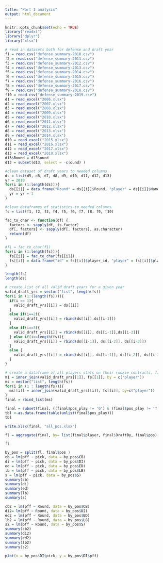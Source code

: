 ```yaml
---
title: "Part 1 analysis"
output: html_document
---
```


```r

knitr::opts_chunk$set(echo = TRUE)
library("readxl")
library("dplyr")
library("xlsx")
```

```r
# read in datasets both for defense and draft year
f1 = read.csv("defense_summary-2010.csv")
f2 = read.csv("defense_summary-2011.csv")
f3 = read.csv("defense_summary-2012.csv")
f4 = read.csv("defense_summary-2013.csv")
f5 = read.csv("defense_summary-2014.csv")
f6 = read.csv("defense_summary-2015.csv")
f7 = read.csv("defense_summary-2016.csv")
f8 = read.csv("defense_summary-2017.csv")
f9 = read.csv("defense_summary-2018.csv")
f10 = read.csv("defense_summary-2019.csv")
d1 = read_excel("2006.xlsx")
d2 = read_excel("2007.xlsx")
d3 = read_excel("2008.xlsx")
d4 = read_excel("2009.xlsx")
d5 = read_excel("2010.xlsx")
d6 = read_excel("2011.xlsx")
d7 = read_excel("2012.xlsx")
d8 = read_excel("2013.xlsx")
d9 = read_excel("2014.xlsx")
d10 = read_excel("2015.xlsx")
d11 = read_excel("2016.xlsx")
d12 = read_excel("2017.xlsx")
d13 = read_excel("2018.xlsx")
d13$Round = d13$ound
d13 = subset(d13, select = -c(ound) )
```

```r
#clean dataset of draft years to needed columns
ds = list(d5, d6, d7, d8, d9, d10, d11, d12, d13)
yr = 2010
for(i in (1:length(ds))){
  ds[[i]] = data.frame("Round" = ds[[i]]$Round, "player" = ds[[i]]$Name, "pick" = ds[[i]]$Player, "Year" =  yr, "DraftBy" = ds[[i]]$Team, "pos_drafted" = ds[[i]]$Position)
  yr = yr + 1
}
```


```r
#clean dataframes of statistics to needed columns
fs = list(f1, f2, f3, f4, f5, f6, f7, f8, f9, f10)

fac_to_char <- function(df) {
  factors <- sapply(df, is.factor)
  df[, factors] <- sapply(df[, factors], as.character)
  return(df)
}

#f1 = fac_to_char(f1)
for(i in (1:length(fs))){
  fs[[i]] = fac_to_char(fs[[i]])
  fs[[i]] = data.frame("id" = fs[[i]]$player_id, "player" = fs[[i]]$player,    "team" = fs[[i]]$team_name , "snaps" = fs[[i]]$snap_counts_total, pff =   fs[[i]]$grades_defense, "pos_play" = fs[[i]]$position)
}
```
```r
length(fs)
length(ds)
```

```r
# create list of all valid draft years for a given year
valid_draft_yrs = vector("list", length(fs))
for(i in (1:(length(fs)))){
  if(i == 1){
    valid_draft_yrs[[i]] = ds[[i]]
  }
  else if(i==2){
    valid_draft_yrs[[i]] = rbind(ds[[i]],ds[[i-1]])
  }
  else if(i==3){
    valid_draft_yrs[[i]] = rbind(ds[[i]], ds[[i-1]],ds[[i-2]])
  } else if(i==length(fs)){
    valid_draft_yrs[[i]] = rbind(ds[[i-1]], ds[[i-2]], ds[[i-3]])
  }
  else {
    valid_draft_yrs[[i]] = rbind(ds[[i]], ds[[i-1]], ds[[i-2]], ds[[i-3]])
  }
}
```


```r
# create a dataframe of all players stats on their rookie contracts, final df needed for regression
m1 = inner_join(valid_draft_yrs[[1]], fs[[1]], by = c("player"))
ms = vector("list", length(fs))
for(i in (1 : length(fs))){
  ms[[i]] = inner_join(valid_draft_yrs[[i]], fs[[i]], by=c("player"))
}
final = rbind_list(ms)

final = subset(final, ((final$pos_play != 'G') & (final$pos_play != 'T') & (final$pos_play != 'TE')  & (final$pos_play != 'QB')  & (final$pos_play != 'HB') & (final$pos_play != 'WR') & (final$pos_play != 'C') & (final$pos_play!= 'FB')))
tbl <-as.data.frame(table(unlist(final$pos_play)))
tbl
```
```r
write.xlsx(final, "all_pos.xlsx")
```
```r
fl = aggregate(final, by= list(final$player, final$DraftBy, final$pos), FUN = function(x) mean(as.numeric(as.character(x))))
```
```r
fl

```



```r
by_pos = split(fl, final$pos )
cb = lm(pff ~ pick, data = by_pos$CB)
di = lm(pff ~ pick, data = by_pos$DI)
ed = lm(pff ~ pick, data = by_pos$ED)
lb = lm(pff ~ pick, data = by_pos$LB)
s = lm(pff ~ pick, data = by_pos$S)
summary(cb)
summary(di)
summary(ed)
summary(lb)
summary(s)
```
```r
cb2 = lm(pff ~ Round, data = by_pos$CB)
di2= lm(pff ~ Round, data = by_pos$DI)
ed2 = lm(pff ~ Round, data = by_pos$ED)
lb2 = lm(pff ~ Round, data = by_pos$LB)
s2 = lm(pff ~ Round, data = by_pos$S)
summary(cb2)
summary(di2)
summary(ed2)
summary(lb2)
summary(s2)
```

```r
plot(x = by_pos$DI$pick, y = by_pos$DI$pff)
```






